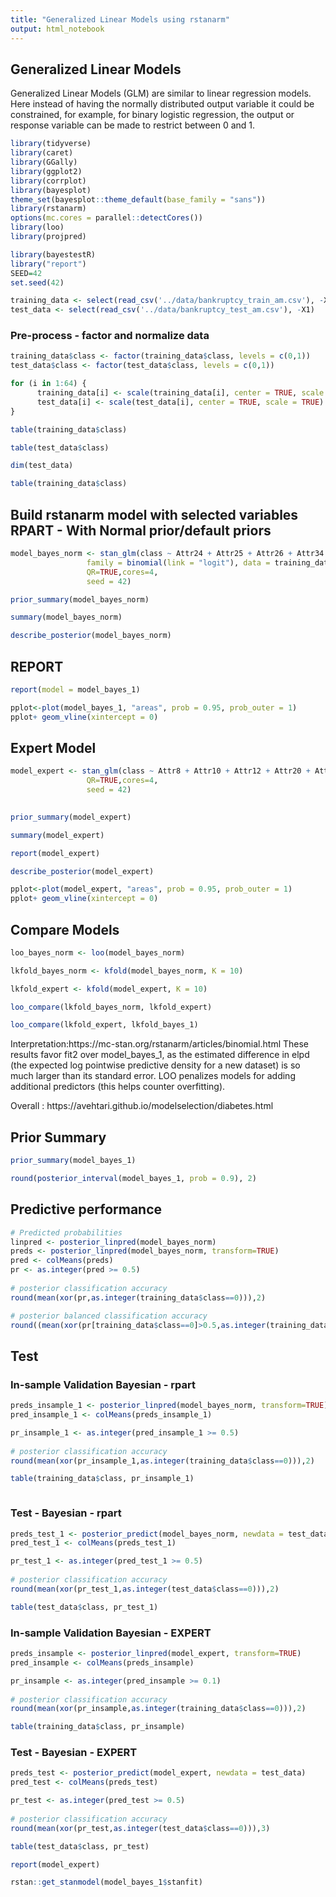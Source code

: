 ```yaml
---
title: "Generalized Linear Models using rstanarm"
output: html_notebook
---
```


## Generalized Linear Models
Generalized Linear Models (GLM) are similar to linear regression models. Here instead of having the normally distributed output variable it could be constrained, for example, for binary logistic regression, the output or response variable can be made to restrict between 0 and 1.



```r
library(tidyverse)
library(caret)
library(GGally)
library(ggplot2)
library(corrplot)
library(bayesplot)
theme_set(bayesplot::theme_default(base_family = "sans"))
library(rstanarm)
options(mc.cores = parallel::detectCores())
library(loo)
library(projpred)

library(bayestestR)
library("report")
SEED=42
set.seed(42)
```


```r
training_data <- select(read_csv('../data/bankruptcy_train_am.csv'), -X1)
test_data <- select(read_csv('../data/bankruptcy_test_am.csv'), -X1)
```


### Pre-process - factor and normalize data

```r
training_data$class <- factor(training_data$class, levels = c(0,1))
test_data$class <- factor(test_data$class, levels = c(0,1))
```

```r
for (i in 1:64) {
      training_data[i] <- scale(training_data[i], center = TRUE, scale = TRUE)
      test_data[i] <- scale(test_data[i], center = TRUE, scale = TRUE)
}
```


```r
table(training_data$class)
```

```r
table(test_data$class)
```


```r
dim(test_data)
```


```r
table(training_data$class)
```


## Build rstanarm model with selected variables RPART - With Normal prior/default priors

```r
model_bayes_norm <- stan_glm(class ~ Attr24 + Attr25 + Attr26 + Attr34 + Attr5 + Attr46,
                 family = binomial(link = "logit"), data = training_data,
                 QR=TRUE,cores=4,
                 seed = 42)

```

```r
prior_summary(model_bayes_norm)
```


```r
summary(model_bayes_norm)
```

```r
describe_posterior(model_bayes_norm)
```


## REPORT

```r
report(model = model_bayes_1)
```


```r
pplot<-plot(model_bayes_1, "areas", prob = 0.95, prob_outer = 1)
pplot+ geom_vline(xintercept = 0)
```


## Expert Model
```r
model_expert <- stan_glm(class ~ Attr8 + Attr10 + Attr12 + Attr20 + Attr33 + Attr40 + Attr42 + Attr46 + Attr49 + Attr59 + Attr63 + Attr64, family = binomial(link = "logit"), data = training_data,
                 QR=TRUE,cores=4,
                 seed = 42) 
       
```

```r
prior_summary(model_expert)
```


```r
summary(model_expert)
```


```r
report(model_expert)
```


```r
describe_posterior(model_expert)
```

```r

pplot<-plot(model_expert, "areas", prob = 0.95, prob_outer = 1)
pplot+ geom_vline(xintercept = 0)
```

## Compare Models
```r
loo_bayes_norm <- loo(model_bayes_norm)
```


```r
lkfold_bayes_norm <- kfold(model_bayes_norm, K = 10)
```

```r
lkfold_expert <- kfold(model_expert, K = 10)
```

```r
loo_compare(lkfold_bayes_norm, lkfold_expert)
```

```r
loo_compare(lkfold_expert, lkfold_bayes_1)
```

Interpretation:https://mc-stan.org/rstanarm/articles/binomial.html
These results favor fit2 over model_bayes_1, as the estimated difference in elpd (the expected log pointwise predictive density for a new dataset) is so much larger than its standard error. LOO penalizes models for adding additional predictors (this helps counter overfitting).

Overall : https://avehtari.github.io/modelselection/diabetes.html


## Prior Summary
```r
prior_summary(model_bayes_1)
```

```r
round(posterior_interval(model_bayes_1, prob = 0.9), 2)
```

## Predictive performance

```r
# Predicted probabilities
linpred <- posterior_linpred(model_bayes_norm)
preds <- posterior_linpred(model_bayes_norm, transform=TRUE)
pred <- colMeans(preds)
pr <- as.integer(pred >= 0.5)
   
# posterior classification accuracy
round(mean(xor(pr,as.integer(training_data$class==0))),2)

```


```r
# posterior balanced classification accuracy
round((mean(xor(pr[training_data$class==0]>0.5,as.integer(training_data$class[training_data$class==0])))+mean(xor(pr[training_data$class==1]<0.5,as.integer(training_data$class[training_data$class==1]))))/2,2)
```

## Test

### In-sample Validation Bayesian - rpart

```r
preds_insample_1 <- posterior_linpred(model_bayes_norm, transform=TRUE)
pred_insample_1 <- colMeans(preds_insample_1)
```

```r
pr_insample_1 <- as.integer(pred_insample_1 >= 0.5)
   
# posterior classification accuracy
round(mean(xor(pr_insample_1,as.integer(training_data$class==0))),2)

table(training_data$class, pr_insample_1)
```


```r
```

### Test - Bayesian - rpart
```r
preds_test_1 <- posterior_predict(model_bayes_norm, newdata = test_data)
pred_test_1 <- colMeans(preds_test_1)
```


```r
pr_test_1 <- as.integer(pred_test_1 >= 0.5)
   
# posterior classification accuracy
round(mean(xor(pr_test_1,as.integer(test_data$class==0))),2)

table(test_data$class, pr_test_1)
```

### In-sample Validation Bayesian - EXPERT

```r
preds_insample <- posterior_linpred(model_expert, transform=TRUE)
pred_insample <- colMeans(preds_insample)
```

```r
pr_insample <- as.integer(pred_insample >= 0.1)
   
# posterior classification accuracy
round(mean(xor(pr_insample,as.integer(training_data$class==0))),2)

table(training_data$class, pr_insample)
```


### Test - Bayesian - EXPERT
```r
preds_test <- posterior_predict(model_expert, newdata = test_data)
pred_test <- colMeans(preds_test)
```


```r
pr_test <- as.integer(pred_test >= 0.5)
   
# posterior classification accuracy
round(mean(xor(pr_test,as.integer(test_data$class==0))),3)

table(test_data$class, pr_test)
```


```r
report(model_expert)
```


```r
rstan::get_stanmodel(model_bayes_1$stanfit)
```

